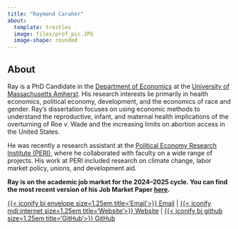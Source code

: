 ```yaml
---
title: "Raymond Caraher"
about:
  template: trestles
  image: files/prof_pic.JPG
  image-shape: rounded
---
```


## About

Ray is a PhD Candidate in the [Department of Economics](https://www.umass.edu/economics/) at the [University of Massachusetts Amherst](https://www.umass.edu). 
His research interests lie primarily in health economics, political economy, development,
and the economics of race and gender.
Ray’s dissertation focuses on using economic methods to understand the reproductive, infant, and maternal health implications of the overturning of Roe v. Wade and the increasing limits on abortion access in the United States.

He was recently a research assistant at the [Political Economy Research Institute (PERI)](https://peri.umass.edu),
where he collaborated with faculty on a wide range of projects. 
His work at PERI included research on climate change, labor market policy, unions, and development aid.

**Ray is on the academic job market for the 2024--2025 cycle. 
You can find the most recent version of his Job Market Paper [here](https://ssrn.com/abstract=4911886).**

[{{< iconify bi envelope size=1.25em title='Email'>}} Email](mailto:rcaraher@umass.edu){.btn .btn-outline-primary .btn role="button" data-toggle="tooltip" title="Email"} | 
[{{< iconify mdi:internet size=1.25em title='Website'>}} Website](https://www.raymondcaraher.com){.btn .btn-outline-primary .btn role="button" data-toggle="tooltip" title="Website"} |
[{{< iconify bi github  size=1.25em title='GitHub'>}} GitHub](https://github.com/rpcaraher){.btn .btn-outline-primary .btn role="button" data-toggle="tooltip" title="GitHub"}

